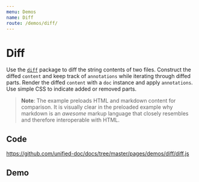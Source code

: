 ```yaml
---
menu: Demos
name: Diff
route: /demos/diff/
---
```



# Diff

Use the [`diff`][diff] package to diff the string contents of two files.  Construct the diffed `content` and keep track of `annotations` while iterating through diffed parts.  Render the diffed `content` with a `doc` instance and apply `annotations`.  Use simple CSS to indicate added or removed parts.

> **Note**:  The example preloads HTML and markdown content for comparison.  It is visually clear in the preloaded example why markdown is an _awesome_ markup language that closely resembles and therefore interoperable with HTML.

## Code
https://github.com/unified-doc/docs/tree/master/pages/demos/diff/diff.js

## Demo
<Diff />

<!-- Links -->
[diff]: https://github.com/kpdecker/jsdiff
